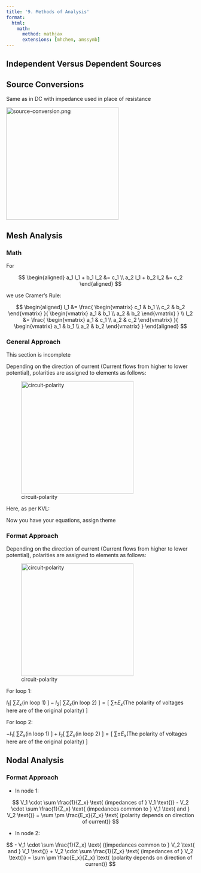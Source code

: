 ```yaml
---
title: '9. Methods of Analysis'
format:
  html:
    math:
      method: mathjax
      extensions: [mhchem, amssymb]
---
```


## Independent Versus Dependent Sources

## Source Conversions

Same as in DC with impedance used in place of resistance

<img src="t09-methods-of-analysis-img/source-conversion.png" width=300 alt="source-conversion.png">

## Mesh Analysis

### Math

For

$$
\begin{aligned}
a_1 I_1 + b_1 I_2 &= c_1 \\
a_2 I_1 + b_2 I_2 &= c_2
\end{aligned}
$$

we use Cramer's Rule:

$$
\begin{aligned}
I_1 &= \frac{
    \begin{vmatrix}
        c_1 & b_1 \\
        c_2 & b_2
    \end{vmatrix}
}{
    \begin{vmatrix}
        a_1 & b_1 \\
        a_2 & b_2
    \end{vmatrix}
} \\
I_2 &= \frac{
    \begin{vmatrix}
        a_1 & c_1 \\
        a_2 & c_2
    \end{vmatrix}
}{
    \begin{vmatrix}
        a_1 & b_1 \\
        a_2 & b_2
    \end{vmatrix}
}
\end{aligned}
$$

### General Approach

:::{.callout-warning}
This section is incomplete
:::

Depending on the direction of current (Current flows from higher to lower potential), polarities are assigned to elements as follows: 

:::{.centre}
![circuit-polarity](t09-methods-of-analysis-img/circuit-polarity.png){#circuit-polarity width=300}
:::

Here, as per KVL:

\begin{align*}
    E_1 - I_1 Z_1 - (I_1 - I_2) Z_2 = 0 \\
    E_1 - I_1 Z_1 - I_1 Z_2 + I_2 Z_2 = 0 \\
    E_1 - I_1 (Z_1 + Z_2) + I_2 Z_2 = 0 \\
    \boxed{- I_1 (Z_1 + Z_2) + I_2 Z_2 = -E_1} \\
    -(I_2 - I_1) Z_2 - I_2 Z_3 - E_2 = 0 \\
    -I_2 Z_2 + I_1 Z_2 - I_2 Z_3 - E_2 = 0 \\
    -I_2 (Z_2 + Z_3) + I_1 Z_2 = E_2 \\
\end{align*}

Now you have your equations, assign theme

### Format Approach

Depending on the direction of current (Current flows from higher to lower potential), polarities are assigned to elements as follows: 

:::{.centre}
![circuit-polarity](t09-methods-of-analysis-img/circuit-polarity.png){#circuit-polarity width=300}
:::

For loop 1:

$I_1 [~\sum Z_x\text{(in loop 1)}~] - I_2 [~\sum Z_x\text{(in loop 2)}~] = [~\sum \pm E_x \text{(The polarity of voltages here are of the original polarity)}~]$

For loop 2:

$- I_1 [~\sum Z_x\text{(in loop 1)}~] + I_2 [~\sum Z_x\text{(in loop 2)}~] = [~\sum \pm E_x \text{(The polarity of voltages here are of the original polarity)}~]$

## Nodal Analysis

### Format Approach

- In node 1:

$$
V_1 \cdot \sum \frac{1}{Z_x} \text{ (impedances of } V_1 \text{)}
- V_2 \cdot \sum \frac{1}{Z_x} \text{ (impedances common to } V_1 \text{ and } V_2 \text{)}
= \sum \pm \frac{E_x}{Z_x} \text{ (polarity depends on direction of current)}
$$

- In node 2:

$$
- V_1 \cdot \sum \frac{1}{Z_x} \text{ ((impedances common to } V_2 \text{ and } V_1 \text{)}
+ V_2 \cdot \sum \frac{1}{Z_x} \text{ (impedances of } V_2 \text{)}
= \sum \pm \frac{E_x}{Z_x} \text{ (polarity depends on direction of current)}
$$
